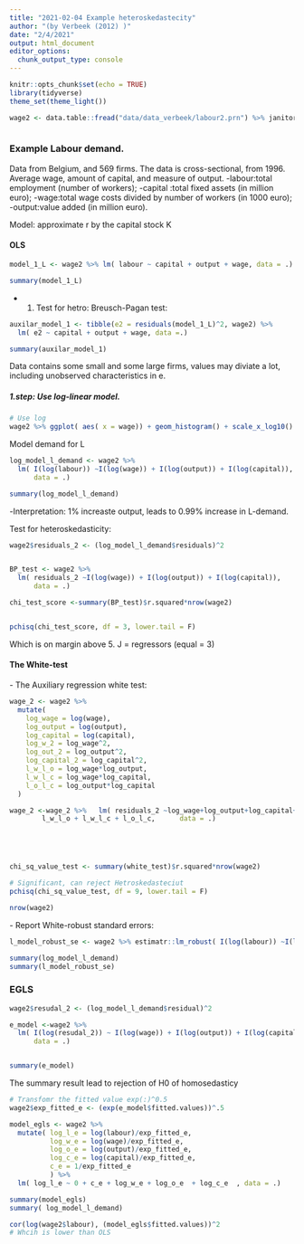 ```yaml
---
title: "2021-02-04 Example heteroskedastecity"
author: "(by Verbeek (2012) )"
date: "2/4/2021"
output: html_document
editor_options: 
  chunk_output_type: console
---
```


```r
knitr::opts_chunk$set(echo = TRUE)
library(tidyverse)
theme_set(theme_light())

wage2 <- data.table::fread("data/data_verbeek/labour2.prn") %>% janitor::clean_names()



```

### Example Labour demand.
Data from Belgium, and 569 firms. The data is cross-sectional, from 1996. Average wage, amount of capital, and measure of output.
  -labour:total employment (number of workers);
  -capital :total fixed assets (in million euro);
  -wage:total wage costs divided by number of workers (in 1000 euro);
  -output:value added (in million euro).




Model: approximate r by the capital stock K

#### OLS
```r
model_1_L <- wage2 %>% lm( labour ~ capital + output + wage, data = .)

summary(model_1_L)
```


- 1) Test for hetro: Breusch-Pagan test:
```r

auxilar_model_1 <- tibble(e2 = residuals(model_1_L)^2, wage2) %>% 
  lm( e2 ~ capital + output + wage, data =.)

summary(auxilar_model_1)


```

Data contains some small and some large firms, values may diviate a lot, including unobserved characteristics in e.

##### 1.step: Use log-linear model.
```r
# Use log
wage2 %>% ggplot( aes( x = wage)) + geom_histogram() + scale_x_log10()

```

Model demand for L

```r
log_model_l_demand <- wage2 %>% 
  lm( I(log(labour)) ~I(log(wage)) + I(log(output)) + I(log(capital)),
      data = .)

summary(log_model_l_demand)
```

*-*Interpretation: 1% increaste output, leads to 0.99% increase in L-demand.

Test for heteroskedasticity:

```r
wage2$residuals_2 <- (log_model_l_demand$residuals)^2 


BP_test <- wage2 %>% 
  lm( residuals_2 ~I(log(wage)) + I(log(output)) + I(log(capital)),
      data = .) 

chi_test_score <-summary(BP_test)$r.squared*nrow(wage2)


pchisq(chi_test_score, df = 3, lower.tail = F)

```

Which is on margin above 5. J = regressors (equal = 3)

#### The White-test

*-* The Auxiliary regression white test:

```r

wage_2 <- wage2 %>% 
  mutate(
    log_wage = log(wage),
    log_output = log(output),
    log_capital = log(capital),
    log_w_2 = log_wage^2,
    log_out_2 = log_output^2,
    log_capital_2 = log_capital^2,
    l_w_l_o = log_wage*log_output,
    l_w_l_c = log_wage*log_capital,
    l_o_l_c = log_output*log_capital
  )  

wage_2 <-wage_2 %>%   lm( residuals_2 ~log_wage+log_output+log_capital+log_w_2+log_out_2+log_capital_2+
        l_w_l_o + l_w_l_c + l_o_l_c,      data = .) 





chi_sq_value_test <- summary(white_test)$r.squared*nrow(wage2) 

# Significant, can reject Hetroskedasteciut
pchisq(chi_sq_value_test, df = 9, lower.tail = F)

nrow(wage2)

```

*-* Report White-robust standard errors:

```r
l_model_robust_se <- wage2 %>% estimatr::lm_robust( I(log(labour)) ~I(log(wage)) + I(log(output)) + I(log(wage)) + I(log(capital)), se_type = "HC1" ,data = . )

summary(log_model_l_demand)
summary(l_model_robust_se)
```

### EGLS

```r
wage2$resudal_2 <- (log_model_l_demand$residual)^2
```

```r
e_model <-wage2 %>% 
  lm( I(log(resudal_2)) ~ I(log(wage)) + I(log(output)) + I(log(capital)),
      data = .)


summary(e_model)
```
The summary result lead to rejection of H0 of homosedasticy


```r

# Transfomr the fitted value exp(:)^0.5
wage2$exp_fitted_e <- (exp(e_model$fitted.values))^.5

model_egls <- wage2 %>% 
  mutate( log_l_e = log(labour)/exp_fitted_e,
          log_w_e = log(wage)/exp_fitted_e,
          log_o_e = log(output)/exp_fitted_e,
          log_c_e = log(capital)/exp_fitted_e,
          c_e = 1/exp_fitted_e
          ) %>% 
  lm( log_l_e ~ 0 + c_e + log_w_e + log_o_e  + log_c_e  , data = .)

summary(model_egls)
summary( log_model_l_demand)

cor(log(wage2$labour), (model_egls$fitted.values))^2
# Whcih is lower than OLS
```





